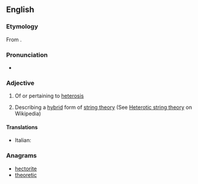 ==English==

===Etymology===
From {{af|en|hetero-|-otic}}.

===Pronunciation===
* {{rhymes|ɒtɪk|lang=en}}

===Adjective===
{{en-adj}}

# Of or pertaining to [[heterosis]]
# {{lb|en|physics}} Describing a [[hybrid]] form of [[string theory]] (See [[w:Heterotic string theory|Heterotic string theory]] on Wikipedia)

====Translations====
{{trans-top|Of or pertaining to heterosis}}
* Italian: {{t|it|eterotico}}
{{trans-mid}}
{{trans-bottom}}

===Anagrams===
* [[hectorite#English|hectorite]]
* [[theoretic#English|theoretic]]